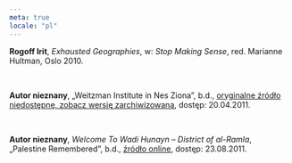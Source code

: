 ```yaml
---
meta: true
locale: "pl"
---
```


**Rogoff Irit**, *Exhausted Geographies*, w: *Stop Making Sense*, red. Marianne Hultman, Oslo 2010.

<br/>

**Autor nieznany**, „Weitzman Institute in Nes Ziona”, b.d., [oryginalne źródło niedostępne, zobacz wersję zarchiwizowaną](https://web.archive.org/web/20110618204131/http://www.beer-ness.co.il/), dostęp: 20.04.2011.

<br/>

**Autor nieznany**, *Welcome To Wadi Hunayn – District of al-Ramla*, „Palestine Remembered”, b.d., [źródło online](http://www.palestineremembered.com/al-Ramla/Wadi-Hunayn/index.html), dostęp: 23.08.2011.